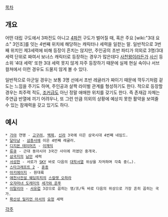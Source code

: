 [[목차]]

== 개요 == 
어떤 대립 구도에서 3파전도 아니고 [[4]]파전 구도가 벌어질 때, 혹은  주요 [wiki:"3대 요소" 3인조]를 잇는 4번째 위치에 해당하는 캐릭터나 세력을 일컫는 말. 일반적으로 3번째 위치인 제3세력에 비해 등장이 흔치는 않지만, 주인공의 초반 파티가 의외로 3명/3대 세력 단위로 짜여서 보너스 캐릭터로 등장하는 경우가 많은데다 [[사천왕]]이라든가 [[사신]] 등 소위 '4대 세력' 또한 3대 세력 못지 않게 자주 등장하기 때문에 실제 현실 속이나 서브컬쳐에서 이런 경우도 드물지 않게 볼 수 있다.

일반적으로 아군일 경우는 보통 3명 선에서 초반 레귤러가 짜이기 때문에 깍두기처럼 겉도는 느낌을 주기도 하며, 주인공과 살짝 라이벌 관계를 형성하기도 한다. 적으로 등장할 경우는 최주력 적도, [[조커]]급도 아닌 정말 애매한 위치를 갖기도 한다. 즉 존재감 자체는 주연급 반열에 끼기 어려우나, 또 그런 만큼 의외의 상황에 예상치 못한 활약을 보여줄 수 있는 잠재력을 갖고 있기도 하다.

== 예시 ==
 * [[가야]] 연맹 - [[고구려]], [[백제]], [[신라]] 3국에 이은 삼국시대 4번째 네임드.
 * [[달타냥]] - [[삼총사]]에 이은 4번째 레귤러.
 * [[디지몬 테이머즈]] - [[이재익]]
 * [[류큐]] - 근대 동아시아 3국간 사이에 끼였던 중개국.
 * [[삼국지]]의 [[남만]] 세력
 * [[서성한]] - 서로가 [[SKY]] 바로 다음의 [[대학서열]] 위상을 자처하며 각축 중(…).
 * [[스타크래프트 2]] - [[혼종]]
 * [[아키에이지]] - 원대륙
 * [[애천사전설 웨딩피치]]의 [[스칼렛 오하라]]
 * [[오쟈마녀 도레미]]의 [[세가와 온푸]]
 * [[이탈리아]] - [[서유럽]] 3강으로 꼽히는 영/프/독 바로 다음의 위상으로 가장 흔히 꼽히는 국가.
 * [[확산성 밀리언 아서]]의 [[요정]] 세력


[[각주]]
